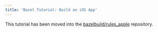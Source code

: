 ```yaml
---
title: 'Bazel Tutorial: Build an iOS App'
---
```



This tutorial has been moved into the [bazelbuild/rules_apple](https://github.com/bazelbuild/rules_apple/blob/master/doc/tutorials/ios-app.md) repository.
